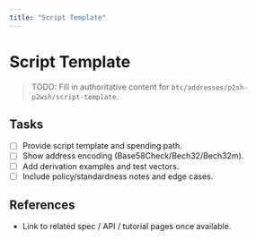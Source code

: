 ```yaml
---
title: "Script Template"
---
```


# Script Template

> TODO: Fill in authoritative content for `btc/addresses/p2sh-p2wsh/script-template`.

## Tasks
- [ ] Provide script template and spending path.
- [ ] Show address encoding (Base58Check/Bech32/Bech32m).
- [ ] Add derivation examples and test vectors.
- [ ] Include policy/standardness notes and edge cases.

## References
- Link to related spec / API / tutorial pages once available.
